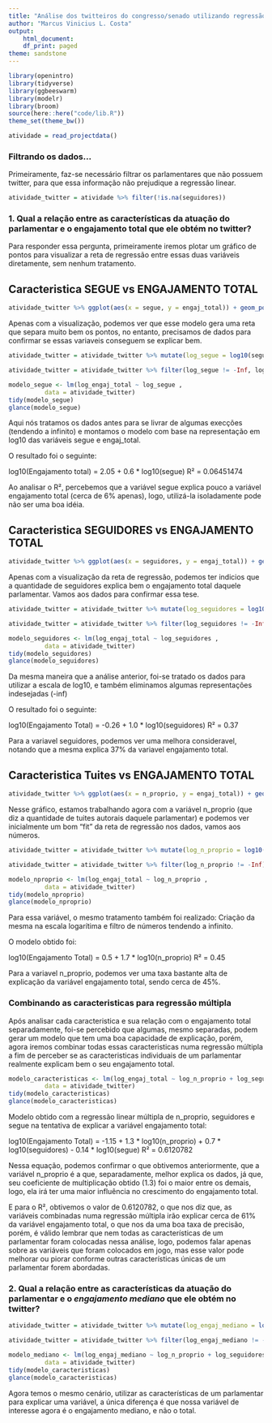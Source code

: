 ```yaml
---
title: "Análise dos twitteiros do congresso/senado utilizando regressão linear"
author: "Marcus Vinicius L. Costa"
output:
    html_document:
    df_print: paged
theme: sandstone
---
```


```r
library(openintro)
library(tidyverse)
library(ggbeeswarm)
library(modelr)
library(broom)
source(here::here("code/lib.R"))
theme_set(theme_bw())
```

```r
atividade = read_projectdata()
```

### Filtrando os dados...

Primeiramente, faz-se necessário filtrar os parlamentares que não possuem twitter, para que essa informação não prejudique a regressão linear.
```r

atividade_twitter = atividade %>% filter(!is.na(seguidores))

```

### 1. Qual a relação entre as características da atuação do parlamentar e o engajamento total que ele obtém no twitter? 

Para responder essa pergunta, primeiramente iremos plotar um gráfico de pontos para visualizar a reta de regressão entre essas duas variáveis diretamente, sem nenhum tratamento.


## Caracteristica SEGUE vs ENGAJAMENTO TOTAL

```r
atividade_twitter %>% ggplot(aes(x = segue, y = engaj_total)) + geom_point() + scale_x_log10() + scale_y_log10() + geom_smooth(method = "lm", se = FALSE)
```
Apenas com a visualização, podemos ver que esse modelo gera uma reta que separa muito bem os pontos, no entanto, precisamos de dados para confirmar se essas variaveis conseguem se explicar bem.


```r

atividade_twitter = atividade_twitter %>% mutate(log_segue = log10(segue), log_engaj_total = log10(engaj_total))

atividade_twitter = atividade_twitter %>% filter(log_segue != -Inf, log_engaj_total != -Inf)

modelo_segue <- lm(log_engaj_total ~ log_segue , 
          data = atividade_twitter)
tidy(modelo_segue)
glance(modelo_segue)
```
Aqui nós tratamos os dados antes para se livrar de algumas execções (tendendo a infinito) e montamos o modelo com base na representação em log10 das variáveis segue e engaj_total.

O resultado foi o seguinte:

log10(Engajamento total) = 2.05 + 0.6 * log10(segue)
R² = 0.06451474

Ao analisar o R², percebemos que a variável segue explica pouco a variável engajamento total (cerca de 6% apenas), logo, utilizá-la isoladamente pode não ser uma boa idéia.


## Caracteristica SEGUIDORES vs ENGAJAMENTO TOTAL

```r
atividade_twitter %>% ggplot(aes(x = seguidores, y = engaj_total)) + geom_point() + scale_x_log10() + scale_y_log10() + geom_smooth(method = "lm", se = FALSE)
```
Apenas com a visualização da reta de regressão, podemos ter indicios que a quantidade de seguidores explica bem o engajamento total daquele parlamentar. Vamos aos dados para confirmar essa tese.

```r
atividade_twitter = atividade_twitter %>% mutate(log_seguidores = log10(seguidores))

atividade_twitter = atividade_twitter %>% filter(log_seguidores != -Inf)

modelo_seguidores <- lm(log_engaj_total ~ log_seguidores , 
          data = atividade_twitter)
tidy(modelo_seguidores)
glance(modelo_seguidores)

```
Da mesma maneira que a análise anterior, foi-se tratado os dados para utilizar a escala de log10, e também eliminamos algumas representações indesejadas (-inf)

O resultado foi o seguinte:

log10(Engajamento Total) = -0.26 + 1.0 * log10(seguidores)
R² = 0.37

Para a variavel seguidores, podemos ver uma melhora consideravel, notando que a mesma explica 37% da variavel engajamento total.

## Caracteristica Tuites vs ENGAJAMENTO TOTAL

```r
atividade_twitter %>% ggplot(aes(x = n_proprio, y = engaj_total)) + geom_point()  + geom_smooth(method = "lm", se = FALSE) + scale_y_log10() + scale_x_log10()
```
Nesse gráfico, estamos trabalhando agora com a variável n_proprio (que diz a quantidade de tuites autorais daquele parlamentar) e podemos ver inicialmente um bom "fit" da reta de regressão nos dados, vamos aos números.

```r

atividade_twitter = atividade_twitter %>% mutate(log_n_proprio = log10(n_proprio))

atividade_twitter = atividade_twitter %>% filter(log_n_proprio != -Inf)

modelo_nproprio <- lm(log_engaj_total ~ log_n_proprio , 
          data = atividade_twitter)
tidy(modelo_nproprio)
glance(modelo_nproprio)


```
Para essa variável, o mesmo tratamento também foi realizado: Criação da mesma na escala logarítima e filtro de números tendendo a infinito.

O modelo obtido foi:

log10(Engajamento Total) = 0.5 + 1.7 * log10(n_proprio)
R² = 0.45

Para a variavel n_proprio, podemos ver uma taxa bastante alta de explicação da variável engajamento total, sendo cerca de 45%.

### Combinando as caracteristicas para regressão múltipla

Após analisar cada caracteristica e sua relação com o engajamento total separadamente, foi-se percebido que algumas, mesmo separadas, podem gerar um modelo que tem uma boa capacidade de explicação, porém, agora iremos combinar todas essas caracteristicas numa regressão múltipla a fim de perceber se as caracteristicas individuais de um parlamentar realmente explicam bem o seu engajamento total.



```r

modelo_caracteristicas <- lm(log_engaj_total ~ log_n_proprio + log_seguidores + log_segue , 
          data = atividade_twitter)
tidy(modelo_caracteristicas)
glance(modelo_caracteristicas)

```
Modelo obtido com a regressão linear múltipla de n_proprio, seguidores e segue na tentativa de explicar a variável engajamento total:

log10(Engajamento Total) = -1.15 + 1.3 * log10(n_proprio) + 0.7 * log10(seguidores) - 0.14 * log10(segue)
R² = 0.6120782

Nessa equação, podemos confirmar o que obtivemos anteriormente, que a variável n_proprio é a que, separadamente, melhor explica os dados, já que, seu coeficiente de multiplicação obtido (1.3) foi o maior entre os demais, logo, ela irá ter uma maior influência no crescimento do engajamento total.

E para o R², obtivemos o valor de 0.6120782, o que nos diz que, as variáveis combinadas numa regressão múltipla irão explicar cerca de 61% da variável engajamento total, o que nos da uma boa taxa de precisão, porém, é válido lembrar que nem todas as características de um parlamentar foram colocadas nessa análise, logo, podemos falar apenas sobre as variáveis que foram colocados em jogo, mas esse valor pode melhorar ou piorar conforme outras características únicas de um parlamentar forem abordadas.

### 2. Qual a relação entre as características da atuação do parlamentar e o *engajamento mediano* que ele obtém no twitter? 


```r

atividade_twitter = atividade_twitter %>% mutate(log_engaj_mediano = log10(engaj_mediano))

atividade_twitter = atividade_twitter %>% filter(log_engaj_mediano != -Inf)

modelo_mediano <- lm(log_engaj_mediano ~ log_n_proprio + log_seguidores + log_segue , 
          data = atividade_twitter)
tidy(modelo_caracteristicas)
glance(modelo_caracteristicas)


```
Agora temos o mesmo cenário, utilizar as características de um parlamentar para explicar uma variável, a única diferença é que nossa variável de interesse agora é o engajamento mediano, e não o total.






